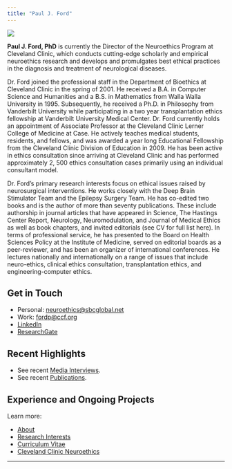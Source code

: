 ```yaml
---
title: "Paul J. Ford"
---
```


![](images/headshot_pjf_ccf.jpg){.circle-photo}

**Paul J. Ford, PhD** is currently the Director of the Neuroethics Program at Cleveland Clinic, which conducts cutting-edge scholarly and empirical neuroethics research and develops and promulgates best ethical practices in the diagnosis and treatment of neurological diseases. 

Dr. Ford joined the professional staff in the Department of Bioethics at Cleveland Clinic in the spring of 2001. He received a B.A. in Computer Science and Humanities and a B.S. in Mathematics from Walla Walla University in 1995. Subsequently, he received a Ph.D. in Philosophy from Vanderbilt University while participating in a two year transplantation ethics fellowship at Vanderbilt University Medical Center. Dr. Ford currently holds an appointment of Associate Professor at the Cleveland Clinic Lerner College of Medicine at Case. He actively teaches medical students, residents, and fellows, and was awarded a year long Educational Fellowship from the Cleveland Clinic Division of Education in 2009. He has been active in ethics consultation since arriving at Cleveland Clinic and has performed approximately 2, 500 ethics consultation cases primarily using an individual consultant model.

Dr. Ford's primary research interests focus on ethical issues raised by neurosurgical interventions. He works closely with the Deep Brain Stimulator Team and the Epilepsy Surgery Team. He has co-edited two books and is the author of more than seventy publications. These include authorship in journal articles that have appeared in Science, The Hastings Center Report, Neurology, Neuromodulation, and Journal of Medical Ethics as well as book chapters, and invited editorials (see CV for full list here). In terms of professional service, he has presented to the Board on Health Sciences Policy at the Institute of Medicine, served on editorial boards as a peer-reviewer, and has been an organizer of international conferences. He lectures nationally and internationally on a range of issues that include neuro-ethics, clinical ethics consultation, transplantation ethics, and engineering-computer ethics.


## Get in Touch

-   Personal: [neuroethics\@sbcglobal.net](mailto:neuroethics@sbcglobal.net)
-   Work: [fordp\@ccf.org](mailto:fordp@ccf.org)
-   [LinkedIn](https://www.linkedin.com/in/megan-zelinsky-0468321b5/)
-   [ResearchGate](https://www.researchgate.net/profile/Paul-Ford-7)

## Recent Highlights

-   See recent [Media Interviews](media.qmd).
-   See recent [Publications](publications.qmd).

## Experience and Ongoing Projects

Learn more:

-   [About](about.qmd)
-   [Research Interests](research.qmd)
-   [Curriculum Vitae](cv.qmd)
-   [Cleveland Clinic Neuroethics](www.clevelandclinic.org/neuroethics)

------------------------------------------------------------------------
